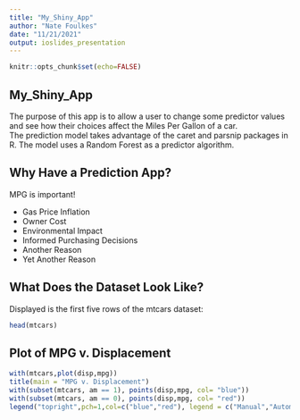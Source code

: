---
title: "My_Shiny_App"
author: "Nate Foulkes"
date: "11/21/2021"
output: ioslides_presentation
---
```{r setup, include=FALSE}
knitr::opts_chunk$set(echo=FALSE)
```

## My_Shiny_App

The purpose of this app is to allow a user to change some predictor values and see how their choices affect the Miles Per Gallon of a car.  
The prediction model takes advantage of the caret and parsnip packages in R. The model uses a Random Forest as a predictor algorithm.

## Why Have a Prediction App?   
MPG is important!  

- Gas Price Inflation 
- Owner Cost
- Environmental Impact
- Informed Purchasing Decisions
- Another Reason
- Yet Another Reason

## What Does the Dataset Look Like?   
Displayed is the first five rows of the mtcars dataset:

```{r cars, comment=""}
head(mtcars)
```

## Plot of MPG v. Displacement

```{r plot, warning=FALSE}
with(mtcars,plot(disp,mpg))
title(main = "MPG v. Displacement")
with(subset(mtcars, am == 1), points(disp,mpg, col= "blue"))
with(subset(mtcars, am == 0), points(disp,mpg, col= "red"))
legend("topright",pch=1,col=c("blue","red"), legend = c("Manual","Automatic"))
```

